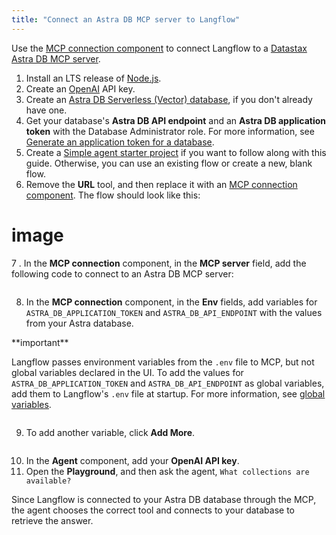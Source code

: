 ```yaml
---
title: "Connect an Astra DB MCP server to Langflow"
---
```


Use the [MCP connection component](https://docs.langflow.org/mcp-client) to connect Langflow to a [Datastax Astra DB MCP server](https://github.com/datastax/astra-db-mcp).

1. Install an LTS release of [Node.js](https://docs.npmjs.com/downloading-and-installing-node-js-and-npm).
2. Create an [OpenAI](https://platform.openai.com/) API key.
3. Create an [Astra DB Serverless (Vector) database](https://docs.datastax.com/en/astra-db-serverless/databases/create-database.html#create-vector-database), if you don't already have one.
4. Get your database's **Astra DB API endpoint** and an **Astra DB application token** with the Database Administrator role. For more information, see [Generate an application token for a database](https://docs.datastax.com/en/astra-db-serverless/administration/manage-application-tokens.html#database-token).
5. Create a [Simple agent starter project](https://docs.langflow.org/simple-agent) if you want to follow along with this guide. Otherwise, you can use an existing flow or create a new, blank flow.
6. Remove the **URL** tool, and then replace it with an [MCP connection component](https://docs.langflow.org/mcp-client). The flow should look like this:

# image

 7 . In the **MCP connection** component, in the **MCP server** field, add the following code to connect to an Astra DB MCP server:

```
```

  8. In the **MCP connection** component, in the **Env** fields, add variables for `ASTRA_DB_APPLICATION_TOKEN` and `ASTRA_DB_API_ENDPOINT` with the values from your Astra database.

<Note>
  **important**

  Langflow passes environment variables from the `.env` file to MCP, but not global variables declared in the UI. To add the values for `ASTRA_DB_APPLICATION_TOKEN` and `ASTRA_DB_API_ENDPOINT` as global variables, add them to Langflow's `.env` file at startup. For more information, see [<u>global variables</u>](https://docs.langflow.org/configuration-global-variables).
</Note>

```
```

 9.  To add another variable, click **Add More**.

```
```

10. In the **Agent** component, add your **OpenAI API key**.
11. Open the **Playground**, and then ask the agent, `What collections are available?`

Since Langflow is connected to your Astra DB database through the MCP, the agent chooses the correct tool and connects to your database to retrieve the answer.

```
```